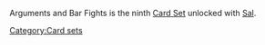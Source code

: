 Arguments and Bar Fights is the ninth [[Card Sets|Card Set]] unlocked with [[Sal]].
[[Category:Card sets]]
